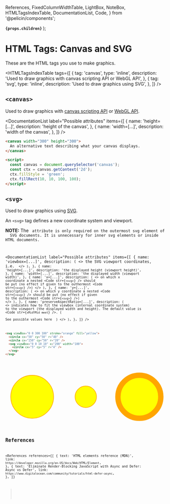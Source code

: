   References,
  FixedColumnWidthTable,
  LightBox,
  NoteBox,
  HTMLTagsIndexTable,
  DocumentationList,
  Code,
} from '@pelicin/components';

  <strong>
    <code>{props.children}</code>
  </strong>
);

<MetadataConfigurer title="HTML Tags: Canvas and SVG" dateCreated="2021-02-01" />

# HTML Tags: Canvas and SVG

These are the HTML tags you use to make graphics.

<HTMLTagsIndexTable
  tags={[
    {
      tag: 'canvas',
      type: 'inline',
      description: 'Used to draw graphics with canvas scripting API or WebGL API',
    },
    {
      tag: 'svg',
      type: 'inline',
      description: 'Used to draw graphics using SVG',
    },
  ]}
/>

## `<canvas>`

Used to draw graphics with <a href="https://developer.mozilla.org/en-US/docs/Web/API/Canvas_API">canvas scripting API</a>
or <a href="https://developer.mozilla.org/en-US/docs/Web/API/WebGL_API">WebGL API</a>.

<DocumentationList
  label="Possible attributes"
  items={[
    {
      name: 'height=[...]',
      description: 'height of the canvas',
    },
    {
      name: 'width=[...]',
      description: 'width of the canvas',
    },
  ]}
/>

```html
<canvas width="300" height="300">
  An alternative text describing what your canvas displays.
</canvas>

<script>
  const canvas = document.querySelector('canvas');
  const ctx = canvas.getContext('2d');
  ctx.fillStyle = 'green';
  ctx.fillRect(10, 10, 100, 100);
</script>
```

## `<svg>`

Used to draw graphics using <a href="https://developer.mozilla.org/en-US/docs/Web/SVG/Element/svg">SVG</a>.

An `<svg>` tag defines a new coordinate system and viewport.

<NoteBox type="info">
  <b>NOTE:</b> The <Code str="xmlns" /> attribute is only required on the outermost svg element of
  SVG documents. It is unnecessary for inner svg elements or inside HTML documents.
</NoteBox>

<DocumentationList
  label="Possible attributes"
  items={[
    {
      name: 'viewbox=[...]',
      description: (
        <>
          the SVG viewport coordinates, i.e. <Code str="minX minY width height" />
        </>
      ),
    },
    {
      name: 'height=[...]',
      description: 'the displayed height (viewport height)',
    },
    {
      name: 'width=[...]',
      description: 'the displayed width (viewport width)',
    },
    {
      name: 'x=[...]',
      description: (
        <>
          on which x coordinate a nested <Code str={`<svg>`} /> should be put (no effect if given to
          the outhermost <Code str={`<svg>`} />)
        </>
      ),
    },
    {
      name: 'y=[...]',
      description: (
        <>
          on which y coordinate a nested <Code str={`<svg>`} /> should be put (no effect if given to
          the outhermost <Code str={`<svg>`} />)
        </>
      ),
    },
    {
      name: 'preserveAspectRatio=[...]',
      description: (
        <>
          indicates how to fit the viewbox (internal coordinate system) to the viewport (the
          displayed width and height). The default value is <Code str={`xMidYMid meet`} />. (
          <a src="https://developer.mozilla.org/en-US/docs/Web/SVG/Attribute/preserveAspectRatio">
            See possible values here
          </a>
          )
        </>
      ),
    },
  ]}
/>

```html
<svg viewBox="0 0 300 100" stroke="orange" fill="yellow">
  <circle cx="50" cy="50" r="40" />
  <circle cx="150" cy="50" r="20" />
  <svg viewBox="0 0 10 10" x="200" width="100">
    <circle cx="5" cy="5" r="4" />
  </svg>
</svg>
```

<LightBox label="Preview">
  <svg viewBox="0 0 300 100" stroke="orange" fill="yellow">
    <circle cx="50" cy="50" r="40" />
    <circle cx="150" cy="50" r="20" />
    <svg viewBox="0 0 10 10" x="200" width="100" y="0">
      <circle cx="5" cy="5" r="4" />
    </svg>
  </svg>
</LightBox>

## References

<References
  references={[
    {
      text: 'HTML elements reference (MDN)',
      link: `https://developer.mozilla.org/en-US/docs/Web/HTML/Element`,
    },
    {
      text: 'Eliminate Render-Blocking JavaScript with Async and Defer: Async vs Defer',
      link: `https://www.digitalocean.com/community/tutorials/html-defer-async`,
    },
  ]}
></References>
